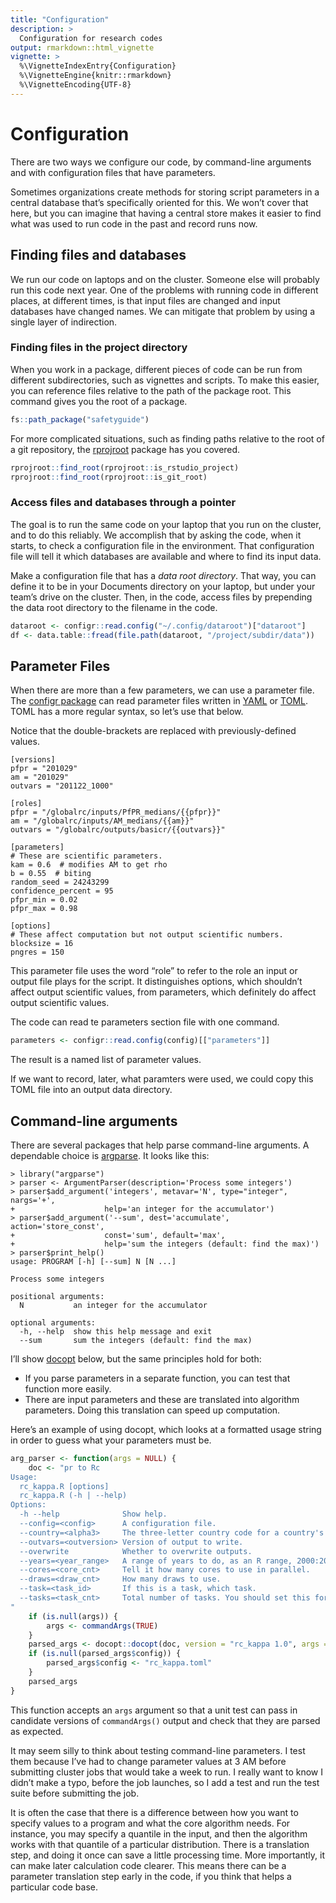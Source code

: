 ```yaml
---
title: "Configuration"
description: >
  Configuration for research codes
output: rmarkdown::html_vignette
vignette: >
  %\VignetteIndexEntry{Configuration}
  %\VignetteEngine{knitr::rmarkdown}
  %\VignetteEncoding{UTF-8}
---
```


# Configuration

There are two ways we configure our code, by command-line arguments and with configuration files that have parameters.

Sometimes organizations create methods for storing script parameters in a central database that's specifically oriented for this. We won't cover that here, but you can imagine that having a central store makes it easier to find what was used to run code in the past and record runs now.

## Finding files and databases

We run our code on laptops and on the cluster. Someone else will probably run this code next year. One of the problems with running code in different places, at different times, is that input files are changed and input databases have changed names. We can mitigate that problem by using a single layer of indirection.

### Finding files in the project directory

When you work in a package, different pieces of code can be run from different subdirectories, such as vignettes and scripts. To make this easier, you can reference files relative to the path of the package root. This command gives you the root of a package.

```r
fs::path_package("safetyguide")
```

For more complicated situations, such as finding paths relative to the root of a git repository, the [rprojroot](https://github.com/r-lib/rprojroot) package has you covered.

```r
rprojroot::find_root(rprojroot::is_rstudio_project)
rprojroot::find_root(rprojroot::is_git_root)
```


### Access files and databases through a pointer

The goal is to run the same code on your laptop that you run on the cluster, and to do this reliably. We accomplish that by asking the code, when it starts, to check a configuration file in the environment. That configuration file will tell it which databases are available and where to find its input data.

Make a configuration file that has a _data root directory_. That way, you can define it to be in your Documents directory on your laptop, but under your team's drive on the cluster. Then, in the code, access files by prepending the data root directory to the filename in the code.

```r
dataroot <- configr::read.config("~/.config/dataroot")["dataroot"]
df <- data.table::fread(file.path(dataroot, "/project/subdir/data"))
```


## Parameter Files

When there are more than a few parameters, we can use a parameter file. The [configr package](https://cran.r-project.org/web/packages/config/vignettes/introduction.html) can read parameter files written in [YAML](https://yaml.org) or 
[TOML](https://toml.io). TOML has a more regular syntax, so let's use that below.

Notice that the double-brackets are replaced with previously-defined values.

```asis
[versions]
pfpr = "201029"
am = "201029"
outvars = "201122_1000"

[roles]
pfpr = "/globalrc/inputs/PfPR_medians/{{pfpr}}"
am = "/globalrc/inputs/AM_medians/{{am}}"
outvars = "/globalrc/outputs/basicr/{{outvars}}"

[parameters]
# These are scientific parameters.
kam = 0.6  # modifies AM to get rho
b = 0.55  # biting
random_seed = 24243299
confidence_percent = 95
pfpr_min = 0.02
pfpr_max = 0.98

[options]
# These affect computation but not output scientific numbers.
blocksize = 16
pngres = 150
```

This parameter file uses the word "role" to refer to the role an input or output file plays for the script. It distinguishes options, which shouldn't affect output scientific values, from parameters, which definitely do affect output scientific values.

The code can read te parameters section file with one command.
```r
parameters <- configr::read.config(config)[["parameters"]]
```
The result is a named list of parameter values.

If we want to record, later, what paramters were used, we could copy this TOML file into an output data directory.

## Command-line arguments

There are several packages that help parse command-line arguments. A dependable choice is [argparse](https://github.com/trevorld/r-argparse). It looks like this:
```asis
> library("argparse")
> parser <- ArgumentParser(description='Process some integers')
> parser$add_argument('integers', metavar='N', type="integer", nargs='+',
+                    help='an integer for the accumulator')
> parser$add_argument('--sum', dest='accumulate', action='store_const',
+                    const='sum', default='max',
+                    help='sum the integers (default: find the max)')
> parser$print_help()
usage: PROGRAM [-h] [--sum] N [N ...]

Process some integers

positional arguments:
  N           an integer for the accumulator

optional arguments:
  -h, --help  show this help message and exit
  --sum       sum the integers (default: find the max)
```


I'll show [docopt](https://github.com/docopt/docopt.R) below, but the same principles hold for both:

- If you parse parameters in a separate function, you can test that function more easily.
- There are input parameters and these are translated into algorithm parameters. Doing this translation can speed up computation.

Here's an example of using docopt, which looks at a formatted usage string in order to guess what your parameters must be.
```r
arg_parser <- function(args = NULL) {
    doc <- "pr to Rc
Usage:
  rc_kappa.R [options]
  rc_kappa.R (-h | --help)
Options:
  -h --help              Show help.
  --config=<config>      A configuration file.
  --country=<alpha3>     The three-letter country code for a country's outline.
  --outvars=<outversion> Version of output to write.
  --overwrite            Whether to overwrite outputs.
  --years=<year_range>   A range of years to do, as an R range, 2000:2010.
  --cores=<core_cnt>     Tell it how many cores to use in parallel.
  --draws=<draw_cnt>     How many draws to use.
  --task=<task_id>       If this is a task, which task.
  --tasks=<task_cnt>     Total number of tasks. You should set this for workers.
"
    if (is.null(args)) {
        args <- commandArgs(TRUE)
    }
    parsed_args <- docopt::docopt(doc, version = "rc_kappa 1.0", args = args)
    if (is.null(parsed_args$config)) {
        parsed_args$config <- "rc_kappa.toml"
    }
    parsed_args
}
```
This function accepts an `args` argument so that a unit test can pass in candidate versions of `commandArgs()` output and check that they are parsed as expected.

It may seem silly to think about testing command-line parameters. I test them because I've had to change parameter values at 3 AM before submitting cluster jobs that would take a week to run. I really want to know I didn't make a typo, before the job launches, so I add a test and run the test suite before submitting the job.

It is often the case that there is a difference between how you want to specify values to a program and what the core algorithm needs. For instance, you may specify a quantile in the input, and then the algorithm works with that quantile of a particular distribution. There is a translation step, and doing it once can save a little processing time. More importantly, it can make later calculation code clearer. This means there can be a parameter translation step early in the code, if you think that helps a particular code base.
